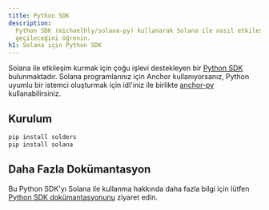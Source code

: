 ```yaml
---
title: Python SDK
description:
  Python SDK (michaelhly/solana-py) kullanarak Solana ile nasıl etkileşime
  geçileceğini öğrenin.
h1: Solana için Python SDK
---
```


Solana ile etkileşim kurmak için çoğu işlevi destekleyen bir
[Python SDK](https://github.com/michaelhly/solana-py) bulunmaktadır. Solana
programlarınız için Anchor kullanıyorsanız, Python uyumlu bir istemci oluşturmak
için idl'iniz ile birlikte [anchor-py](https://github.com/kevinheavey/anchorpy)
kullanabilirsiniz.

## Kurulum

```bash title="Terminal"
pip install solders
pip install solana
```

## Daha Fazla Dokümantasyon

Bu Python SDK'yı Solana ile kullanma hakkında daha fazla bilgi için lütfen
[Python SDK dokümantasyonunu](https://github.com/michaelhly/solana-py?tab=readme-ov-file#general-usage)
ziyaret edin.
